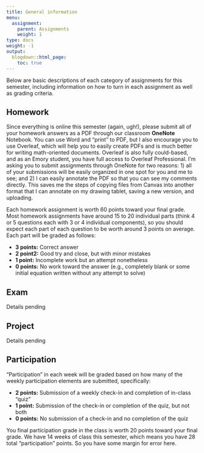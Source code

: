 ```yaml
---
title: General information
menu:
  assignment:
    parent: Assignments
    weight: 1
type: docs
weight: -1
output:
  blogdown::html_page:
    toc: true
---
```


Below are basic descriptions of each category of assignments for this semester, including information on how to turn in each assignment as well as grading criteria. 

## Homework
Since everything is online this semester (again, ugh!), please submit all of your homework answers as a PDF through our classroom **OneNote** Notebook. You can use Word and "print" to PDF, but I also encourage you to use Overleaf, which will help you to easily create PDFs and is much better for writing math-oriented documents. Overleaf is also fully could-based, and as an Emory student, you have full access to Overleaf Professional. I'm asking you to submit assignments through OneNote for two reasons: 1) all of your submissions will be easily organized in one spot for you and me to see; and 2) I can easily annotate the PDF so that you can see my comments directly. This saves me the steps of copying files from Canvas into another format that I can annotate on my drawing tablet, saving a new version, and uploading. 

Each homework assignment is worth 60 points toward your final grade. Most homework assignments have around 15 to 20 individual parts (think 4 or 5 questions each with 3 or 4 individual components), so you should expect each part of each question to be worth around 3 points on average. Each part will be graded as follows:

- **3 points:** Correct answer
- **2 point2:** Good try and close, but with minor mistakes
- **1 point:** Incomplete work but an attempt nonetheless
- **0 points:** No work toward the answer (e.g., completely blank or some initial equation written without any attempt to solve)


## Exam
Details pending

## Project
Details pending

## Participation
"Participation" in each week will be graded based on how many of the weekly participation elements are submitted, specifically: 

- **2 points:** Submission of a weekly check-in and completion of in-class "quiz"
- **1 point:** Submission of the check-in or completion of the quiz, but not both
- **0 points:** No submission of a check-in and no completion of the quiz

You final participation grade in the class is worth 20 points toward your final grade. We have 14 weeks of class this semester, which means you have 28 total "participation" points. So you have some margin for error here.
